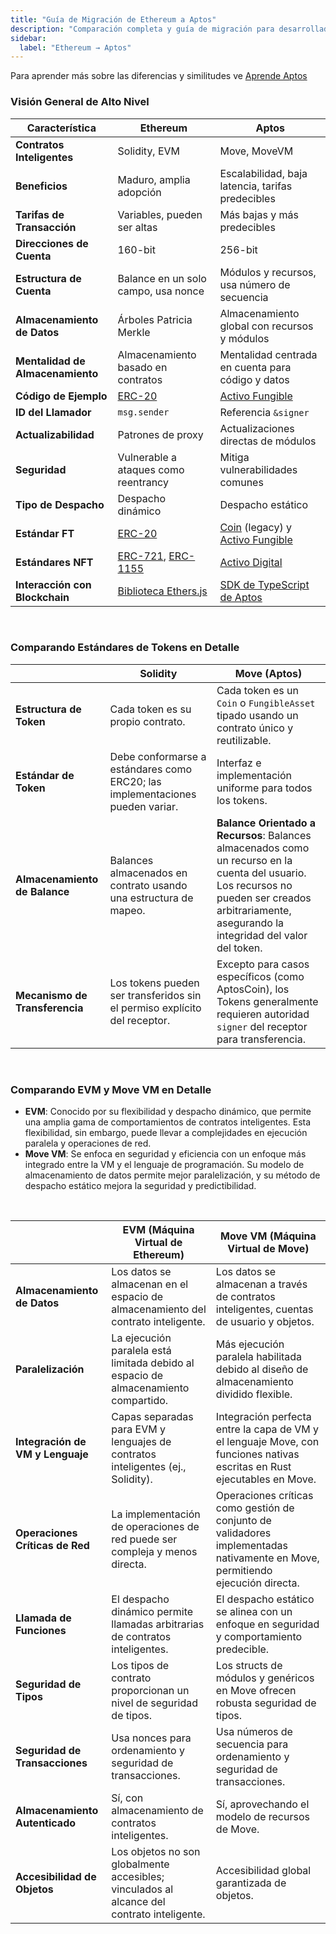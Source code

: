 ```yaml
---
title: "Guía de Migración de Ethereum a Aptos"
description: "Comparación completa y guía de migración para desarrolladores de Ethereum que migran al desarrollo de blockchain de Aptos"
sidebar:
  label: "Ethereum → Aptos"
---
```


Para aprender más sobre las diferencias y similitudes ve [Aprende Aptos](https://learn.aptoslabs.com/en/tutorials/ethereum-to-aptos-guide/cheat-sheet?workshop=eth-to-aptos)

### Visión General de Alto Nivel

| Característica             | Ethereum                                                                                                                       | Aptos                                                                                                                                 |
| -------------------------- | ------------------------------------------------------------------------------------------------------------------------------ | ------------------------------------------------------------------------------------------------------------------------------------- |
| **Contratos Inteligentes** | Solidity, EVM                                                                                                                  | Move, MoveVM                                                                                                                          |
| **Beneficios**             | Maduro, amplia adopción                                                                                                          | Escalabilidad, baja latencia, tarifas predecibles                                                                                    |
| **Tarifas de Transacción** | Variables, pueden ser altas                                                                                                      | Más bajas y más predecibles                                                                                                            |
| **Direcciones de Cuenta**  | 160-bit                                                                                                                        | 256-bit                                                                                                                               |
| **Estructura de Cuenta**   | Balance en un solo campo, usa nonce                                                                                              | Módulos y recursos, usa número de secuencia                                                                                           |
| **Almacenamiento de Datos**| Árboles Patricia Merkle                                                                                                          | Almacenamiento global con recursos y módulos                                                                                         |
| **Mentalidad de Almacenamiento** | Almacenamiento basado en contratos                                                                                               | Mentalidad centrada en cuenta para código y datos                                                                                     |
| **Código de Ejemplo**      | [ERC-20](https://github.com/OpenZeppelin/openzeppelin-contracts/tree/master/contracts/token/ERC20)                             | [Activo Fungible](https://github.com/aptos-labs/aptos-core/blob/main/aptos-move/framework/aptos-framework/sources/fungible_asset.move) |
| **ID del Llamador**        | `msg.sender`                                                                                                                   | Referencia `&signer`                                                                                                                   |
| **Actualizabilidad**       | Patrones de proxy                                                                                                                 | Actualizaciones directas de módulos                                                                                                    |
| **Seguridad**              | Vulnerable a ataques como reentrancy                                                                                              | Mitiga vulnerabilidades comunes                                                                                                        |
| **Tipo de Despacho**       | Despacho dinámico                                                                                                                 | Despacho estático                                                                                                                       |
| **Estándar FT**            | [ERC-20](https://docs.openzeppelin.com/contracts/4.x/erc20)                                                                    | [Coin](/es/build/smart-contracts/aptos-coin) (legacy) y [Activo Fungible](/es/build/smart-contracts/fungible-asset)                        |
| **Estándares NFT**         | [ERC-721](https://docs.openzeppelin.com/contracts/4.x/erc721), [ERC-1155](https://docs.openzeppelin.com/contracts/4.x/erc1155) | [Activo Digital](/es/build/smart-contracts/digital-asset)                                                                                 |
| **Interacción con Blockchain** | [Biblioteca Ethers.js](https://docs.ethers.org/v6/)                                                                               | [SDK de TypeScript de Aptos](/es/build/sdks/ts-sdk)                                                                                            |

<br />

### Comparando Estándares de Tokens en Detalle

|                        | Solidity                                                               | Move (Aptos)                                                                                                                                                         |
| ---------------------- | ---------------------------------------------------------------------- | -------------------------------------------------------------------------------------------------------------------------------------------------------------------- |
| **Estructura de Token** | Cada token es su propio contrato.                                        | Cada token es un `Coin` o `FungibleAsset` tipado usando un contrato único y reutilizable.                                                                                  |
| **Estándar de Token**   | Debe conformarse a estándares como ERC20; las implementaciones pueden variar. | Interfaz e implementación uniforme para todos los tokens.                                                                                                                 |
| **Almacenamiento de Balance** | Balances almacenados en contrato usando una estructura de mapeo.                 | **Balance Orientado a Recursos**: Balances almacenados como un recurso en la cuenta del usuario. Los recursos no pueden ser creados arbitrariamente, asegurando la integridad del valor del token. |
| **Mecanismo de Transferencia** | Los tokens pueden ser transferidos sin el permiso explícito del receptor. | Excepto para casos específicos (como AptosCoin), los Tokens generalmente requieren autoridad `signer` del receptor para transferencia.                                                |

<br />

### Comparando EVM y Move VM en Detalle

- **EVM**: Conocido por su flexibilidad y despacho dinámico, que permite una amplia gama de comportamientos de contratos inteligentes. Esta flexibilidad, sin embargo, puede llevar a complejidades en ejecución paralela y operaciones de red.
- **Move VM**: Se enfoca en seguridad y eficiencia con un enfoque más integrado entre la VM y el lenguaje de programación. Su modelo de almacenamiento de datos permite mejor paralelización, y su método de despacho estático mejora la seguridad y predictibilidad.

<br />

|                                 | EVM (Máquina Virtual de Ethereum)                                         | Move VM (Máquina Virtual de Move)                                                                                     |
| ------------------------------- | ---------------------------------------------------------------------- | ------------------------------------------------------------------------------------------------------------------ |
| **Almacenamiento de Datos**     | Los datos se almacenan en el espacio de almacenamiento del contrato inteligente.             | Los datos se almacenan a través de contratos inteligentes, cuentas de usuario y objetos.                                                 |
| **Paralelización**              | La ejecución paralela está limitada debido al espacio de almacenamiento compartido.             | Más ejecución paralela habilitada debido al diseño de almacenamiento dividido flexible.                                              |
| **Integración de VM y Lenguaje** | Capas separadas para EVM y lenguajes de contratos inteligentes (ej., Solidity). | Integración perfecta entre la capa de VM y el lenguaje Move, con funciones nativas escritas en Rust ejecutables en Move. |
| **Operaciones Críticas de Red** | La implementación de operaciones de red puede ser compleja y menos directa.   | Operaciones críticas como gestión de conjunto de validadores implementadas nativamente en Move, permitiendo ejecución directa.     |
| **Llamada de Funciones**        | El despacho dinámico permite llamadas arbitrarias de contratos inteligentes.            | El despacho estático se alinea con un enfoque en seguridad y comportamiento predecible.                                          |
| **Seguridad de Tipos**          | Los tipos de contrato proporcionan un nivel de seguridad de tipos.                         | Los structs de módulos y genéricos en Move ofrecen robusta seguridad de tipos.                                                      |
| **Seguridad de Transacciones**  | Usa nonces para ordenamiento y seguridad de transacciones.                       | Usa números de secuencia para ordenamiento y seguridad de transacciones.                                                         |
| **Almacenamiento Autenticado**  | Sí, con almacenamiento de contratos inteligentes.                                      | Sí, aprovechando el modelo de recursos de Move.                                                                             |
| **Accesibilidad de Objetos**    | Los objetos no son globalmente accesibles; vinculados al alcance del contrato inteligente.    | Accesibilidad global garantizada de objetos.                                                                        |
